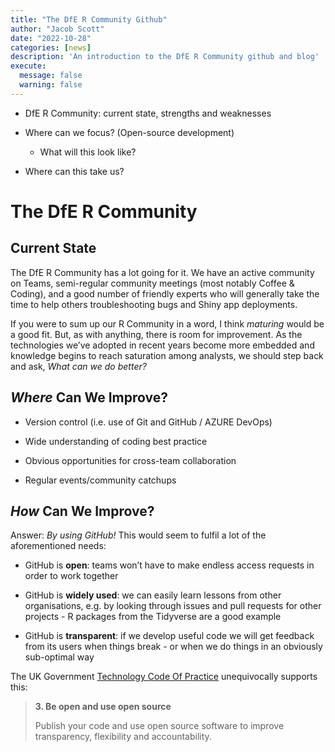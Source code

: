 ---
title: "The DfE R Community Github"
author: "Jacob Scott"
date: "2022-10-28"
categories: [news]
description: 'An introduction to the DfE R Community github and blog'
execute: 
  message: false
  warning: false
---

-   DfE R Community: current state, strengths and weaknesses

-   Where can we focus? (Open-source development)

    -   What will this look like?

-   Where can this take us?

# The DfE R Community

## Current State

The DfE R Community has a lot going for it. We have an active community
on Teams, semi-regular community meetings (most notably Coffee &
Coding), and a good number of friendly experts who will generally take
the time to help others troubleshooting bugs and Shiny app deployments.

If you were to sum up our R Community in a word, I think *maturing*
would be a good fit. But, as with anything, there is room for
improvement. As the technologies we've adopted in recent years become
more embedded and knowledge begins to reach saturation among analysts,
we should step back and ask, *What can we do better?*

## *Where* Can We Improve?

-   Version control (i.e. use of Git and GitHub / AZURE DevOps)

-   Wide understanding of coding best practice

-   Obvious opportunities for cross-team collaboration

-   Regular events/community catchups

## *How* Can We Improve?

Answer: *By using GitHub!* This would seem to fulfil a lot of the
aforementioned needs:

-   GitHub is **open**: teams won't have to make endless access requests
    in order to work together

-   GitHub is **widely used**: we can easily learn lessons from other
    organisations, e.g. by looking through issues and pull requests for
    other projects - R packages from the Tidyverse are a good example

-   GitHub is **transparent**: if we develop useful code we will get
    feedback from its users when things break - or when we do things in
    an obviously sub-optimal way

The UK Government [Technology Code Of
Practice](https://www.gov.uk/guidance/the-technology-code-of-practice#be-open-and-use-open-source)
unequivocally supports this:

> **3. Be open and use open source**
>
> Publish your code and use open source software to improve
> transparency, flexibility and accountability.

